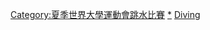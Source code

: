 {{Navbox
|name = 夏季世界大學運動會跳水比賽
|title = 夏季世界大學運動會跳水比賽
|state = {{{state|autocollapse}}}
|image = [[Image:Diving pictogram.svg|50px|right]]
|titlestyle = background:#BFD7FF;
|listclass = hlist
|list1= 
* <span style="color:#aaa">1959</span>
* [[1961年夏季世界大學運動會跳水比賽|1961]]
* [[1963年夏季世界大學運動會跳水比賽|1963]]
* [[1965年夏季世界大學運動會跳水比賽|1965]]
* [[1967年夏季世界大學運動會跳水比賽|1967]]
* [[1970年夏季世界大學運動會跳水比賽|1970]]
* [[1973年夏季世界大學運動會跳水比賽|1973]]
* <span style="color:#aaa">1975</span>
* [[1977年夏季世界大學運動會跳水比賽|1977]]
* [[1979年夏季世界大學運動會跳水比賽|1979]]
* [[1981年夏季世界大學運動會跳水比賽|1981]]
* [[1983年夏季世界大學運動會跳水比賽|1983]]
* [[1985年夏季世界大學運動會跳水比賽|1985]]
* [[1987年夏季世界大學運動會跳水比賽|1987]]
* <span style="color:#aaa">1989</span>
* [[1991年夏季世界大學運動會跳水比賽|1991]]
* [[1993年夏季世界大學運動會跳水比賽|1993]]
* [[1995年夏季世界大學運動會跳水比賽|1995]]
* [[1997年夏季世界大學運動會跳水比賽|1997]]
* [[1999年夏季世界大學運動會跳水比賽|1999]]
* [[2001年夏季世界大學運動會跳水比賽|2001]]
* [[2003年夏季世界大學運動會跳水比賽|2003]]
* [[2005年夏季世界大學運動會跳水比賽|2005]]
* [[2007年夏季世界大學運動會跳水比賽|2007]]
* [[2009年夏季世界大學運動會跳水比賽|2009]]
* [[2011年夏季世界大學運動會跳水比賽|2011]]
* [[2013年夏季世界大學運動會跳水比賽|2013]]
* [[2015年夏季世界大學運動會跳水比賽|2015]]
* [[2017年夏季世界大學運動會跳水比賽|2017]]
* [[2019年夏季世界大學運動會跳水比賽|2019]]
}}<includeonly>[[Category:夏季世界大學運動會跳水比賽‎]]</includeonly><noinclude>
{{collapsible option}}
[[Category:夏季世界大學運動會跳水比賽|*]]
[[Category:世界大學運動會導航模板|Diving]]
</noinclude>